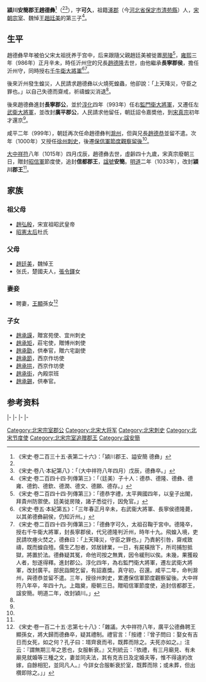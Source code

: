 {{Expand|time=2015-03-10T13:32:55+00:00}}
'''潁川安簡郡王趙德彝'''<ref name=autogenerated2>《宋史·卷二百三十五·表第二十六》：「潁川郡王、謚安簡 德彝」</ref>（{{bd|968年||1015年|5月9日}}<ref name=lif/><ref>《宋史·卷八·本紀第八》：「（大中祥符八年四月）戊辰，德彝卒。」</ref>），字'''可久'''，祖籍[[涿郡|涿郡]]（今[[河北省|河北省]][[保定市|保定市]][[清苑縣|清苑縣]]）人，[[宋朝|宋朝]][[宗室|宗室]]、魏悼王[[趙廷美|趙廷美]]的第三子<ref>《宋史·卷二百四十四·列傳第三》：「（廷美）子十人：德恭、德隆、德彝、德雍、德鈞、德欽、德潤、德文、德願、德存。」</ref>。

==生平==
趙德彝早年被伯父宋太祖抚养于宫中，后来跟隨父親趙廷美被徙置[[房陵|房陵]]<ref name=autogenerated1>《宋史·卷二百四十四·列傳第三》：「德恭字禮，太平興國四年，以皇子出閣，拜貴州防禦使。廷美徙房陵，諸子悉從行，因免官。」</ref>，[[雍熙|雍熙]]三年（986年）正月辛未，時任沂州[[太守|守]]的兄長[[趙德隆|趙德隆]]去世，由他繼承'''長寧郡侯'''，擔任沂州守，同時授右[[千牛衛大將軍|千牛衛大將軍]]<ref name=be>《宋史·卷五·本紀第五》：「三年春正月辛未，右武衞大將軍、長寧侯德隆薨，以其弟德彝嗣侯，仍知沂州。」</ref><ref name=lif>《宋史·卷二百四十四·列傳第三》：「德彝字可久，太祖召鞠于宮中。德隆卒，授右千牛衛大將軍，封長寧郡侯，代兄德隆判沂州，時年十九。飛蝗入境，吏民請坎瘞火焚之，德彝曰：「上天降災，守臣之罪也。」乃責躬引咎，齋戒致禱，既而蝗自殪。儒生乙恕者，郊居肄業，一日，有屍橫捨下，所司捕恕抵獄，將置於法。德彝疑其冤，命他司按之無異，因令緩刑以俟。未幾，果獲殺人者，恕遂得釋。進封郡公。淳化四年，為右監門衛大將軍，遷左武衛大將軍，改封廣平。部民詣闕乞留，有詔嘉獎。真守初，召還。咸平二年，命判滁州，與德恭並留不遣。三年，授徐州刺史，累遷保信軍節度觀察留後。大中祥符八年卒，年四十九。上臨奠，廢朝三日。贈昭信軍節度使，追封信都郡王，諡安簡。明道二年，改封潁川。」</ref>。

後來沂州發生蝗災，人民請求趙德彝以火燒死蝗蟲，他卻說：「上天降災，守臣之罪也。」以自己失德而齋戒，祈禱蝗災消退<ref name=lif/>。

後來趙德彝進封'''長寧郡公'''，並於[[淳化_(年號)|淳化]]四年（993年）任右[[監門衛大將軍|監門衛大將軍]]，又遷任左[[武衛大將軍|武衛大將軍]]，並改封'''廣平郡公'''，人民請求他留任，朝廷詔令嘉奬他，到[[宋真宗|宋真宗]]初年才還京<ref name=lif/>。

咸平二年（999年），朝廷再次任命趙德彝判[[滁州|滁州]]，但與兄長[[趙德恭|趙德恭]]並留不遣。次年（1000年）又授任[[徐州|徐州]][[刺史|刺史]]，後遷[[保信軍|保信軍]][[節度|節度]][[觀察留後|觀察留後]]<ref name=lif/>。

[[大中祥符|大中祥符]]八年（1015年）四月戊辰，趙德彝去世，虛齡四十九歲，宋真宗廢朝三日，贈封[[昭信軍|昭信軍]]節度使，追封'''信都郡王'''，[[諡號|諡號]]'''安簡'''。[[明道_(北宋)|明道]]二年（1033年），改封'''潁川郡王'''<ref name=lif/>。

==家族==
===祖父母===
*[[趙弘殷|趙弘殷]]，宋宣祖昭武皇帝
*[[昭憲太后|昭憲太后]]杜氏

===父母===
*[[趙廷美|趙廷美]]，魏悼王
*张氏，楚國夫人，[[張令鐸|張令鐸]]女

===妻妾===
*聘妻，[[王顯_(宋朝)|王顯]]孫女<ref>《宋史·卷一百二十五·志第七十八》：「雜議。大中祥符八年，廣平公德彝聘王顯孫女，將大歸而德彝卒，疑其禮制。禮官言：「按禮：『曾子問曰：娶女有吉日而女死，如之何？孔子曰：壻齊衰而弔，既葬而除之。夫死亦如之。』注云：『謂無期三年之恩也，女服斬衰。』又刑統云：『依禮，有三月廟見、有未廟見就婚等三種之文，妻並同夫法，其有克吉日及定婚夫等，惟不得違約改嫁，自餘相犯，並同凡人。』今詳女合服斬衰於室，既葬而除；或未葬，但出欑即除之。」」</ref>

===子女===
*[[趙承謨|趙承謨]]，贈宮苑使、宜州刺史
*[[趙承矩|趙承矩]]，莊宅使，贈博州刺使
*[[趙承勖|趙承勖]]，供奉官，贈六宅副使
*[[趙承節|趙承節]]，西京作坊使
*[[趙承拱|趙承拱]]，西京作坊使
*[[趙承街|趙承街]]，內殿崇班
*[[趙承錫|趙承錫]]，供奉官。

==参考资料==
{{reflist}}

{{s-start}}
{{s-before|兄[[趙德隆|趙德隆]]}}
{{s-ttl|title=宋長寧郡侯|years=986年－？}}
{{s-none|無|升為長寧郡公}}
|-
{{s-none|無|朝廷新賜爵}}
{{s-ttl|title=宋長寧郡公|years=？－993年}}
{{s-none|無|改封廣平郡公}}
|-
{{s-none|無|朝廷新賜爵}}
{{s-ttl|title=宋廣平郡公|years=993年－1015年}}
{{s-none|無|朝廷未繼封}}
|-
{{s-none|無|朝廷追封}}
{{s-ttl|title=宋信都郡王|years=（追封）}}
{{s-vacant|朝廷未繼封|next=族玄孫[[趙孝參|趙孝參]]}}
|-
{{s-none|無|朝廷追封}}
{{s-ttl|title=宋潁川郡王|years=（追封）}}
{{s-none|無|朝廷未繼封}}
{{end}}

[[Category:北宋宗室郡公|Category:北宋宗室郡公]]
[[Category:北宋大将军|Category:北宋大将军]]
[[Category:北宋刺史|Category:北宋刺史]]
[[Category:北宋节度使|Category:北宋节度使]]
[[Category:北宋宗室追赠郡王|Category:北宋宗室追赠郡王]]
[[Category:諡安簡|Category:諡安簡]]